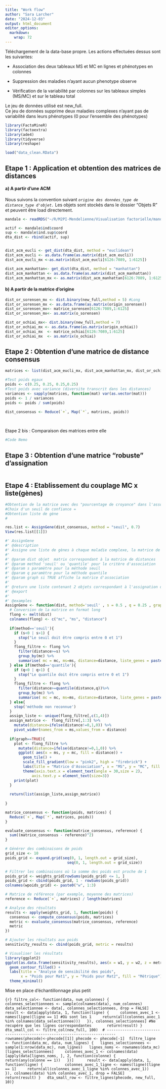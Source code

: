 ```yaml
---
title: "Work flow"
author: "Sara Larcher"
date: "2024-12-03"
output: html_document
editor_options: 
  markdown: 
    wrap: 72
---
```


Téléchargement de la data-base propre. Les actions effectuées dessus
sont les suivantes:

-   Association des deux tableaux MS et MC en lignes et phénotypes en
    colonnes

-   Suppression des maladies n'ayant aucun phenotype observe

-   Vérification de la variabilité par colonnes sur les tableaux simples
    (MS/MC) et sur le tableau total

Le jeu de données utilisé est new_full.\
Ce jeu de données supprime deux maladies complexes n'ayant pas de
variabilité dans leurs phénotypes (0 pour l'ensemble des phénotypes)

```r
library(FactoMineR)
library(factoextra)
library(ade4) 
library(tidyverse)
library(reshape)

load("data_clean.RData")
```

## Etape 1 : Application et obtention des matrices de distances

#### a) A partir d'une ACM

Nous suivons la convention suivant
*`origine des données_type de distance_type d'objet.`* Les objets sont
stockés dans le dossier "Objets R" et peuvent être load directement.

```r
mandale <- readRDS("~/R/M2PI-Mendelienne/Visualisation factorielle/mandale.rds")

actif <- mandale$ind$coord
sup <- mandale$ind.sup$coord
dta_dist <- rbind(actif, sup)


dist_acm_eucli <- get_dist(dta_dist, method = "euclidean")
dist_acm_eucli <- as.data.frame(as.matrix(dist_acm_eucli))
dist_acm_eucli_mx <-as.matrix(dist_acm_eucli[6126:7089, 1:6125])

dist_acm_manhattan<- get_dist(dta_dist, method = "manhattan")
dist_acm_manhattan <- as.data.frame(as.matrix(dist_acm_manhattan))
dist_acm_manhattan_mx <- as.matrix(dist_acm_manhattan[6126:7089, 1:6125])

```

#### b) A partir de la matrice d'origine

```r
dist_or_sorensen_mx <- dist.binary(new_full,method = 5) #Long 
dist_or_sorensen_mx <- as.data.frame(as.matrix(origin_sorensen))
dist_or_sorensen_mx<- matrice_sorensen[6126:7089,1:6125]
dist_or_sorensen_mx<- as.matrix(o_sorensen)

dist_or_ochiai_mx<- dist.binary(new_full,method = 7)
dist_or_ochiai_mx <- as.data.frame(as.matrix(origin_ochiai))
dist_or_ochiai_mx  <- matrice_ochiai[6126:7089,1:6125]
dist_or_ochiai_mx  <- as.matrix(o_ochiai)
```

## Etape 2 : Obtention d'une matrice de distance consensus

```r
matrices <- list(dist_acm_eucli_mx, dist_acm_manhattan_mx, dist_or_ochiai_mx,dist_or_sorensen_mx)

#Test poids egaux 
poids <- c(0.25, 0.25, 0.25,0.25)
#Test poids avec variance (diversite transcrit dans les distances)
variances <- sapply(matrices, function(mat) var(as.vector(mat)))
poids <- 1 / variances
poids <- poids / sum(poids)

dist_consensus <- Reduce(`+`, Map(`*`, matrices, poids))
```

```r

```

\
Etape 2 bis : Comparaison des matrices entre elle

```r
#Code Nemo 
```

## Etape 3 : Obtention d'une matrice "robuste" d'assignation 

```r


```

## Etape 4 : Etablissement du couplage MC x liste(gènes)

```r
#Obtention de la matrice avec des "pourcentage de croyance" dans l'association 
#Choix d'un seuil de confiance =
#Obtention liste de gène 
#

res.list <- AssignGene(dist_consensus, method = "seuil", 0.7)
View(res.list[[1]])

```

```r
#' AssignGene
#' @description
#' Assigne une liste de gènes à chaque maladie complexe, la matrice de distances a en colonne les ms et en ligne les mc
#'
#' @param dist objet  matrix correspondant à la matrice de distances
#' @param method 'seuil' ou 'quantile' pour le critère d'association
#' @param s paramètre pour la méthode seuil
#' @param q paramètre pour la méthode quantile
#' @param graph si TRUE affiche la matrice d'association
#'
#' @return une liste contenant 2 objets correspondant à l'assignation d'une liste de gènes par maladie et la matrice d'assignation
#' @export
#'
#' @examples
AssignGene <- function(dist, method='seuil' , s = 0.5 , q = 0.25 , graph = TRUE){
  # Conversion de la matrice en format long
  flong <- melt(dist)
  colnames(flong) <- c("mc", "ms", "distance")
  
  if(method=='seuil'){
    if (s<0 | s>1) {
      stop("Le seuil doit être compris entre 0 et 1")
    }
    flong_filtre <- flong %>% 
      filter(distance>=s) %>% 
      group_by(mc) %>% 
      summarise( mc = mc, ms=ms, distance=distance, liste_genes = paste(ms,collapse = " ; "),.groups = 'drop')
  } else if(method=='quantile'){
    if (q<0 | q>1) {
      stop("Le quantile doit être compris entre 0 et 1")
    }
    flong_filtre <- flong %>% 
      filter(distance>=quantile(distance,q))%>% 
      group_by(mc) %>% 
      summarise( mc = mc, ms=ms, distance=distance, liste_genes = paste(ms,collapse = " ; "),.groups = 'drop')
  } else{
    stop('méthode non reconnue')
  }
  assign_liste <- unique(flong_filtre[,c(1,4)])
  assign_matrice <-  flong_filtre[,1:3] %>% 
    mutate(distance=ifelse(distance!=0,1,0)) %>% 
    pivot_wider(names_from = ms,values_from = distance) 
  
  if(graph==TRUE){
    plot <- flong_filtre %>% 
      mutate(distance=ifelse(distance!=0,1,0)) %>% 
      ggplot( aes(x = ms, y = mc, fill = distance)) +
        geom_tile() +
        scale_fill_gradient(low = "pink2", high = "firebrick") +
        labs(title = "Matrice d'Association", x = "MS", y = "MC", fill = "Distance")+
        theme(axis.text.x = element_text(angle = 30,size = 2),
            axis.text.y = element_text(size=3))
    print(plot)
  }
  
  return(list(assign_liste,assign_matrice))
  
}

```

```r
matrice_consensus <- function(poids, matrices) {
  Reduce(`+`, Map(`*`, matrices, poids))
}

evaluate_consensus <- function(matrice_consensus, reference) {
  sum((matrice_consensus - reference)^2)
}

# Générer des combinaisons de poids
grid_size <- 10  
poids_grid <- expand.grid(seq(0, 1, length.out = grid_size),
                            seq(0, 1, length.out = grid_size))

# Filtrer les combinaisons où la somme des poids est proche de 1
poids_grid <- weights_grid[rowSums(poids_grid) <= 1, ]
poids_grid <- cbind(poids_grid, 1 - rowSums(poids_grid))
colnames(wpoids_grid) <- paste0("w", 1:3)

# Matrice de référence (par exemple, moyenne des matrices)
reference <- Reduce(`+`, matrices) / length(matrices)

# Analyse des résultats
results <- apply(weights_grid, 1, function(poids) {
  consensus <- compute_consensus(poids, matrices)
  metric <- evaluate_consensus(matrice_consensus, reference)
  metric
})

# Ajouter les résultats aux poids
sensitivity_results <- cbind(poids_grid, metric = results)

# Visualiser les résultats
library(ggplot2)
ggplot(as.data.frame(sensitivity_results), aes(x = w1, y = w2, z = metric)) +
  geom_contour_filled() +
  labs(title = "Analyse de sensibilité des poids",
       x = "Poids pour Mat1", y = "Poids pour Mat2", fill = "Métrique") +
  theme_minimal()
```

Mise en place d'échantillonnage plus petit

```{r} filtre_col<- function(data, num_colonnes) {   colonnes_selectionnees <- sample(colnames(data), num_colonnes)   data_selectionnee <- data[, colonnes_selectionnees, drop = FALSE]      result <- data[apply(data, 1, function(ligne) {     colonnes_avec_1 <- names(ligne)[ligne == 1] #Où sont les 1     return(all(colonnes_avec_1 %in% colnames(data_selectionnee)))   }), colonnes_selectionnees] #Ne recupére que les lignes correspondantes       return(result) }  dta_small_col <- filtre_col(new_full, 100)  # --------------------------------------------------------------------------    rownames(phecode)<-phecode[[1]] phecode <- phecode[-1]  filtre_ligne <- function(data_mc, data, num_lignes) {   lignes_selectionnees <- sample(1:nrow(data_mc), num_lignes)   lignes_noms <- rownames(data_mc)[lignes_selectionnees]     colonnes_avec_1 <- colnames(data)[apply(data[lignes_noms, ], 2, function(colonne) {     return(any(colonne == 1))   })]      result <- data[apply(data, 1, function(ligne) {          colonnes_avec_1_ligne <- names(ligne)[ligne == 1]     return(all(colonnes_avec_1_ligne %in% colonnes_avec_1))   }), colnames(data) %in% colonnes_avec_1, drop = FALSE]      return(result) }   dta_small_row <- filtre_lignes(phecode, new_full, 10)}
```

## 
